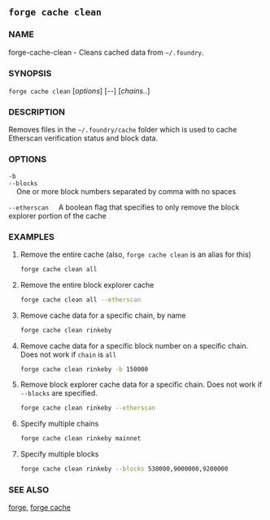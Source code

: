 
## `forge cache clean`

### NAME

forge-cache-clean - Cleans cached data from `~/.foundry`.

### SYNOPSIS

`forge cache clean` [*options*] [*--*] [*chains..*]

### DESCRIPTION

Removes files in the `~/.foundry/cache` folder which is used to cache Etherscan verification status and block data.

### OPTIONS

`-b`  
`--blocks`  
&nbsp;&nbsp;&nbsp;&nbsp;One or more block numbers separated by comma with no spaces

`--etherscan`
&nbsp;&nbsp;&nbsp;&nbsp;A boolean flag that specifies to only remove the block explorer portion of the cache

<CommonOptions />

### EXAMPLES

1. Remove the entire cache (also, `forge cache clean` is an alias for this)

   ```sh
   forge cache clean all
   ```

2. Remove the entire block explorer cache

   ```sh
   forge cache clean all --etherscan
   ```

3. Remove cache data for a specific chain, by name

   ```sh
   forge cache clean rinkeby
   ```

4. Remove cache data for a specific block number on a specific chain. Does not work if `chain` is `all`

   ```sh
   forge cache clean rinkeby -b 150000
   ```

5. Remove block explorer cache data for a specific chain. Does not work if `--blocks` are specified.

   ```sh
   forge cache clean rinkeby --etherscan
   ```

6. Specify multiple chains

   ```sh
   forge cache clean rinkeby mainnet
   ```

7. Specify multiple blocks
   ```sh
   forge cache clean rinkeby --blocks 530000,9000000,9200000
   ```

### SEE ALSO

[forge](/forge/reference/forge.mdx), [forge cache](/forge/reference/forge-cache.mdx)
